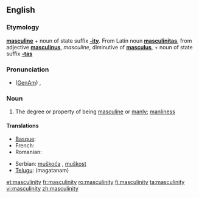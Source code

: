 ==English==

===Etymology===
'''[[masculine]]''' + noun of state suffix '''[[-ity]]'''.  From Latin noun '''[[masculinitas]]''', from adjective '''[[masculinus]]''', ''masculine'', diminutive of '''[[masculus]]''', + noun of state suffix '''[[-tas]]'''

===Pronunciation===
* ([[GenAm]]) {{IPA|/ˌmæskjəˈlɪnɪti/}}, {{SAMPA|/%m{skj@"lInIti/}}

===Noun===
{{en-noun|masculinit|ies}}

# The degree or property of being [[masculine]] or [[manly]]; [[manliness]]

====Translations====
{{trans-top|degree or property of being masculine}}
* [[Basque]]: {{t-|eu|maskulinotasun|xs=Basque}}
* French: {{t+|fr|masculinité|f}}
* Romanian: {{t+|ro|masculinitate|f}}
{{trans-mid}}
* Serbian: [[muškoća]] {{f}}, [[muškost]] {{f}}
* [[Telugu]]: {{t|te|మగతనం}} (magatanam)
{{trans-bottom}}

[[et:masculinity]]
[[fr:masculinity]]
[[ro:masculinity]]
[[fi:masculinity]]
[[ta:masculinity]]
[[vi:masculinity]]
[[zh:masculinity]]